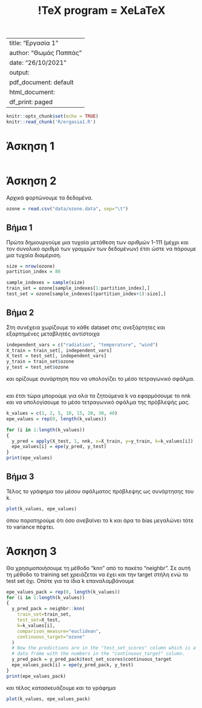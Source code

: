 % !TeX program = XeLaTeX
---
title: "Εργασία 1"
author: "Θωμάς Παππάς"
date: "26/10/2021"
output:
  pdf_document: default
  html_document:
    df_print: paged
---

```r
knitr::opts_chunk$set(echo = TRUE)
knitr::read_chunk('R/ergasia1.R')
```

# Άσκηση 1


```r
```

# Άσκηση 2

Αρχικά φορτώνουμε τα δεδομένα.
```r
ozone = read.csv("data/ozone.data", sep="\t")
```

## Βήμα 1

Πρώτα δημιουργούμε μια τυχαία μετάθεση των αριθμών 1-111 (μέχρι και τον συνολικό
αριθμό των γραμμών των δεδομένων) έτσι ώστε να πάρουμε μια τυχαία διαμέριση.
```r
size = nrow(ozone)
partition_index = 80

sample_indexes = sample(size)
train_set = ozone[sample_indexes[1:partition_index],]
test_set = ozone[sample_indexes[(partition_index+1):size],]
```

## Βήμα 2

Στη συνέχεια χωρίζουμε το κάθε dataset στις ανεξάρτητες και εξαρτημένες
μεταβλητές αντίστοιχα
```r
independent_vars = c("radiation", "temperature", "wind")
X_train = train_set[, independent_vars]
X_test = test_set[, independent_vars]
y_train = train_set$ozone
y_test = test_set$ozone
```

και ορίζουμε συνάρτηση που να υπολογίζει το μέσο τετραγωνικό σφάλμα.
```r
```

και έτσι τώρα μπορούμε για ολα τα ζητούμενα k να εφαρμόσουμε το nnk και να
υπολογίσουμε το μέσο τετραγωνικό σφάλμα της πρόβλεψής μας.
```r
k_values = c(1, 2, 5, 10, 15, 20, 30, 40)
epe_values = rep(0, length(k_values))

for (i in 1:length(k_values))
{
  y_pred = apply(X_test, 1, nnk, x=X_train, y=y_train, k=k_values[i])
  epe_values[i] = epe(y_pred, y_test)
}
print(epe_values)
```

## Βήμα 3

Τέλος το γράφημα του μέσου σφάλματος πρόβλεψης ως συνάρτησης του k.
```r
plot(k_values, epe_values)
```

όπου παρατηρούμε ότι όσο ανεβαίνει το k και άρα το bias μεγαλώνει τότε
το variance πέφτει.

# Άσκηση 3

Θα χρησιμοποιήσουμε τη μέθοδο "knn" από το πακέτο "neighbr".
Σε αυτή τη μέθοδο το training set χρειάζεται να έχει και την target στήλη ενώ
το test set όχι.
Οπότε για τα ίδια k επαναλαμβάνουμε
```r
epe_values_pack = rep(0, length(k_values))
for (i in 1:length(k_values))
{
  y_pred_pack = neighbr::knn(
    train_set=train_set,
    test_set=X_test,
    k=k_values[i],
    comparison_measure="euclidean",
    continuous_target="ozone"
  )
  # Now the predictions are in the "test_set_scores" column which is a
  # data frame with the numbers in the "continuous_target" column.
  y_pred_pack = y_pred_pack$test_set_scores$continuous_target
  epe_values_pack[i] = epe(y_pred_pack, y_test)
}
print(epe_values_pack)
```

και τέλος κατασκευάζουμε και το γράφημα
```r
plot(k_values, epe_values_pack)
```
